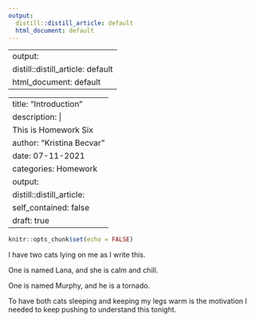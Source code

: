 ```yaml
---
output:
  distill::distill_article: default
  html_document: default
---
```


---
output:
  distill::distill_article: default
  html_document: default
---

---
title: "Introduction"
description: |
  This is Homework Six
author: "Kristina Becvar"
date: 07-11-2021
categories: Homework
output:
  distill::distill_article:
    self_contained: false
draft: true
---


```r
knitr::opts_chunk$set(echo = FALSE)
```


I have two cats lying on me as I write this.

One is named Lana, and she is calm and chill.

One is named Murphy, and he is a tornado.

To have both cats sleeping and keeping my legs warm is the motivation I needed to keep pushing to understand this tonight.


